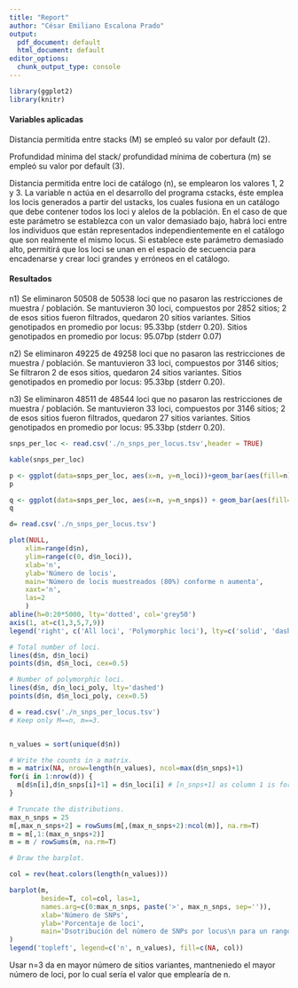 ```yaml
---
title: "Report"
author: "César Emiliano Escalona Prado"
output:
  pdf_document: default
  html_document: default
editor_options:
  chunk_output_type: console
---
```



```r
library(ggplot2)
library(knitr)
```


#### Variables aplicadas 

Distancia permitida entre stacks (M) se empleó su valor por default (2).
 
Profundidad mínima del stack/ profundidad mínima de cobertura (m) se empleó su valor por default (3).

Distancia permitida entre loci de catálogo (n), se emplearon los valores 1, 2 y 3. 
La variable n actúa en el desarrollo del programa cstacks, éste emplea los locis generados a partir del ustacks, los cuales fusiona en un catálogo que debe contener todos los loci y alelos de la población. En el caso de que este parámetro se establezca con un valor demasiado bajo, habrá loci entre los individuos que están representados independientemente en el catálogo que son realmente el mismo locus. Si establece este parámetro demasiado alto, permitirá que los loci se unan en el espacio de secuencia para encadenarse y crear loci grandes y erróneos en el catálogo.

#### Resultados

n1) Se eliminaron 50508 de 50538 loci que no pasaron las restricciones de muestra / población. Se mantuvieron  30 loci, compuestos por 2852 sitios; 2 de esos sitios fueron filtrados, quedaron 20 sitios variantes. 
Sitios genotipados en promedio por locus: 95.33bp (stderr 0.20).
Sitios genotipados en promedio por locus: 95.07bp (stderr 0.07)

n2) Se eliminaron 49225 de  49258 loci que no pasaron las restricciones de muestra / población. Se mantuvieron 33 loci, compuestos por 3146 sitios; Se filtraron 2 de esos sitios, quedaron 24 sitios variantes.
Sitios genotipados en promedio por locus: 95.33bp (stderr 0.20).

n3) Se eliminaron 48511 de 48544 loci que no pasaron las restricciones de muestra / población. Se mantuvieron 33 loci, compuestos por 3146 sitios; 2 de esos sitios fueron filtrados, quedaron 27 sitios variantes.
Sitios genotipados en promedio por locus: 95.33bp (stderr 0.20).

```r
snps_per_loc <- read.csv('./n_snps_per_locus.tsv',header = TRUE)

kable(snps_per_loc)
```



```r
p <- ggplot(data=snps_per_loc, aes(x=n, y=n_loci))+geom_bar(aes(fill=n),stat="identity")
p
```


```r
q <- ggplot(data=snps_per_loc, aes(x=n, y=n_snps)) + geom_bar(aes(fill=n),stat="identity")
q
```

```r
d= read.csv('./n_snps_per_locus.tsv')

plot(NULL,
	xlim=range(d$n),
	ylim=range(c(0, d$n_loci)),
	xlab='n',
	ylab='Número de locis',
	main='Número de locis muestreados (80%) conforme n aumenta',
	xaxt='n',
	las=2
	)
abline(h=0:20*5000, lty='dotted', col='grey50')
axis(1, at=c(1,3,5,7,9))
legend('right', c('All loci', 'Polymorphic loci'), lty=c('solid', 'dashed'))

# Total number of loci.
lines(d$n, d$n_loci)
points(d$n, d$n_loci, cex=0.5)

# Number of polymorphic loci.
lines(d$n, d$n_loci_poly, lty='dashed')
points(d$n, d$n_loci_poly, cex=0.5)

```



```r
d = read.csv('./n_snps_per_locus.tsv')
# Keep only M==n, m==3.


n_values = sort(unique(d$n))

# Write the counts in a matrix.
m = matrix(NA, nrow=length(n_values), ncol=max(d$n_snps)+1)
for(i in 1:nrow(d)) {
  m[d$n[i],d$n_snps[i]+1] = d$n_loci[i] # [n_snps+1] as column 1 is for loci with 0 SNPs
}

# Truncate the distributions.
max_n_snps = 25
m[,max_n_snps+2] = rowSums(m[,(max_n_snps+2):ncol(m)], na.rm=T)
m = m[,1:(max_n_snps+2)]
m = m / rowSums(m, na.rm=T)

# Draw the barplot.

col = rev(heat.colors(length(n_values)))

barplot(m,
        beside=T, col=col, las=1,
        names.arg=c(0:max_n_snps, paste('>', max_n_snps, sep='')),
        xlab='Número de SNPs',
        ylab='Porcentaje de loci',
        main='Dsotribución del número de SNPs por locus\n para un rango de valores de n'
)
legend('topleft', legend=c('n', n_values), fill=c(NA, col))
```

Usar n=3 da en mayor número de sitios variantes, mantneniedo el mayor número de loci, por lo cual sería el valor que emplearía de n. 
